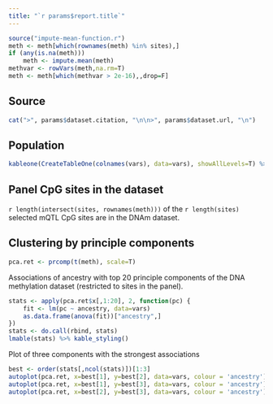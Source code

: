 ```yaml
---
title: "`r params$report.title`"
---
```


```r
source("impute-mean-function.r")
meth <- meth[which(rownames(meth) %in% sites),]
if (any(is.na(meth))) 
    meth <- impute.mean(meth)
methvar <- rowVars(meth,na.rm=T)
meth <- meth[which(methvar > 2e-16),,drop=F]
```

## Source

```r
cat(">", params$dataset.citation, "\n\n>", params$dataset.url, "\n")
```

## Population

```r
kableone(CreateTableOne(colnames(vars), data=vars), showAllLevels=T) %>% kable_styling()
```

## Panel CpG sites in the dataset

`r length(intersect(sites, rownames(meth)))`
of the `r length(sites)` 
selected mQTL CpG sites are in the DNAm dataset.

## Clustering by principle components

```r
pca.ret <- prcomp(t(meth), scale=T)
```

Associations of ancestry with top 20 principle components
of the DNA methylation dataset (restricted to sites in the panel).

```r
stats <- apply(pca.ret$x[,1:20], 2, function(pc) {
    fit <- lm(pc ~ ancestry, data=vars)
    as.data.frame(anova(fit))["ancestry",]
})
stats <- do.call(rbind, stats)
lmable(stats) %>% kable_styling()
```

Plot of three components with the strongest associations

```r
best <- order(stats[,ncol(stats)])[1:3]
autoplot(pca.ret, x=best[1], y=best[2], data=vars, colour = 'ancestry')
autoplot(pca.ret, x=best[1], y=best[3], data=vars, colour = 'ancestry')
autoplot(pca.ret, x=best[2], y=best[3], data=vars, colour = 'ancestry')
```

